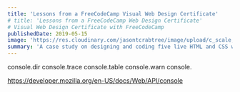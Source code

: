 ```yaml
---
title: 'Lessons from a FreeCodeCamp Visual Web Design Certificate'
# title: 'Lessons from a FreeCodeCamp Web Design Certificate'
# Visual Web Design Certificate with FreeCodeCamp
publishedDate: 2019-05-15
image: 'https://res.cloudinary.com/jasontcrabtree/image/upload/c_scale,w_830/v1573419642/Portfolio-Assets/jtc-freecodecamp-image.png'
summary: 'A case study on designing and coding five live HTML and CSS websites for the FreeCodeCamp Responsive Web Design Project certificate.'
---
```


console.dir
console.trace
console.table
console.warn
console.

https://developer.mozilla.org/en-US/docs/Web/API/console
